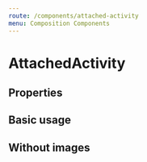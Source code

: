 ```yaml
---
route: /components/attached-activity
menu: Composition Components
---
```



# AttachedActivity

## Properties

<Props of={AttachedActivity} />

## Basic usage

<Playground>
  <AttachedActivity
    activity={{
      attachments: {
        images: [
          'https://getstream.imgix.net/images/random_svg/A.png',
          'https://getstream.imgix.net/images/random_svg/B.png',
          'https://getstream.imgix.net/images/random_svg/C.png',
        ],
      },
      verb: 'post',
    }}
  />
</Playground>

## Without images

<Playground>
  <AttachedActivity
    activity={{
      attachments: {
        images: [],
      },
      object: 'Random string',
      actor: {
        data: {
          name: 'Random user',
        },
      },
      verb: 'post',
    }}
  />
</Playground>
